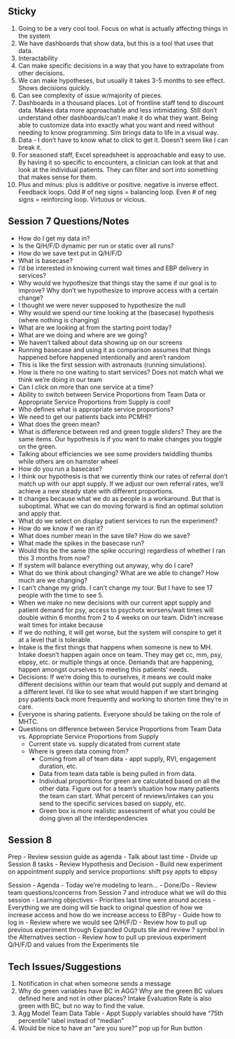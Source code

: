 ## Sticky
1. Going to be a very cool tool. Focus on what is actually affecting things in the system
2. We have dashboards that show data, but this is a tool that uses that data. 
3. Interactability
4. Can make specific decisions in a way that you have to extrapolate from other decisions. 
5. We can make hypotheses, but usually it takes 3-5 months to see effect. Shows decisions quickly.
6. Can see complexity of issue w/majority of pieces.
7. Dashboards in a thousand places. Lot of frontline staff tend to discount data. Makes data more approachable and less intimidating.  Still don't understand other dashboards/can't make it do what they want. Being able to customize data into exactly what you want and need without needing to know programming. Sim brings data to life in a visual way.
8. Data - I don't have to know what to click to get it. Doesn't seem like I can break it.
9. For seasoned staff, Excel spreadsheet is approachable and easy to use. By having it so specific to encounters, a clinician can look at that and look at the individual patients. They can filter and sort into something that makes sense for them.
10. Plus and minus: plus is additive or positive. negative is inverse effect. Feedback loops. Odd # of neg signs = balancing loop. Even # of neg signs = reinforcing loop. Virtuous or vicious.

## Session 7 Questions/Notes
- How do I get my data in?
- Is the Q/H/F/D dynamic per run or static over all runs?
- How do we save text put in Q/H/F/D
- What is basecase?
- I'd be interested in knowing current wait times and EBP delivery in services?
- Why would we hypothesize that things stay the same if our goal is to improve? Why don't we hypothesize to improve access with a certain change?
- I thought we were never supposed to hypothesize the null
- Why would we spend our time looking at the (basecase) hypothesis (where nothing is changing)
- What are we looking at from the starting point today?
- What are we doing and where are we going?
- We haven't talked about data showing up on our screens
- Running basecase and using it as comparison assumes that things happened before happened intentionally and aren't random
- This is like the first session with astronauts (running simulations).
- How is there no one waiting to start services? Does not match what we think we're doing in our team
- Can I click on more than one service at a time?
- Ability to switch between Service Proportions from Team Data or Appropriate Service Proportions from Supply is cool!
- Who defines what is appropriate service proportions?
- We need to get our patients back into PCMHI?
- What does the green mean?
- What is difference between red and green toggle sliders? They are the same items. Our hypothesis is if you want to make changes you toggle on the green.
- Talking about efficiencies we see some providers twiddling thumbs while others are on hamster wheel
- How do you run a basecase?
- I think our hypothesis is that we currently think our rates of referral don't match up with our appt supply. If we adjust our own referral rates, we'll achieve a new steady state with different proportions. 
- It changes because what we do as people is a workaround.  But that is suboptimal.  What we can do moving forward is find an optimal solution and apply that.
- What do we select on display patient services to run the experiment?
- How do we know if we ran it?
- What does number mean in the save tile? How do we save?
- What made the spikes in the basecase run?
- Would this be the same (the spike occuring) regardless of whether I ran this 3 months from now?
- If system will balance everything out anyway, why do I care?
- What do we think about changing? What are we able to change? How much are we changing?
- I can't change my grids. I can't change my tour. But I have to see 17 people with the time to see 5.
- When we make no new decisions with our current appt supply and patient demand for psy, access to psychotx worsens/wait times will double within 6 months from 2 to 4 weeks on our team. Didn't increase wait times for intake because 
- If we do nothing, it will get worse, but the system will conspire to get it at a level that is tolerable.
- Intake is the first things that happens when someone is new to MH. Intake doesn't happen again once on team. They may get cc, mm, psy, ebpsy, etc. or multiple things at once. Demands that are happening, happen amongst ourselves to meeting this patients' needs.
- Decisions: If we're doing this to ourselves, it means we could make different decisions within our team that would put supply and demand at a different level. I'd like to see what would happen if we start bringing psy patients back more frequently and  working to shorten time they're in care.
- Everyone is sharing patients. Everyone should be taking on the role of MHTC.
- Questions on difference between Service Proportions from Team Data vs. Appropriate Service Proportions from Supply
  - Current state vs. supply dicatated from current state
  - Where is green data coming from?
    - Coming from all of team data - appt supply, RVI, engagement duration, etc.
    - Data from team data table is being pulled in from data.
    - Individual proportions for green are calculated based on all the other data. Figure out for a team's situation how many patients the team can start. What percent of reviews/intakes can you send to the specific services based on supply, etc.
    - Green box is more realistic assessment of what you could be doing given all the interdependencies

## Session 8
Prep
- Review session guide as agenda
- Talk about last time
- Divide up Session 8 tasks
- Review Hypothesis and Decision
- Build new experiment on appointment supply and service proportions: shift psy appts to ebpsy

Session
- Agenda
- Today we're modeling to learn...
- Done/Do
- Review team questions/concerns from Session 7 and introduce what we will do this session
- Learning objectives
- Priorities last time were around access
- Everything we are doing will tie back to original question of how we increase access and how do we increase access to EBPsy
- Guide how to log in
- Review where we would see Q/H/F/D
- Review how to pull up previous experiment through Expanded Outputs tile and review ? symbol in the Alternatives section
- Review how to pull up previous experiment Q/H/F/D and values from the Experiments tile



## Tech Issues/Suggestions
1. Notification in chat when someone sends a message
2. Why do green variables have BC in AGG? Why are the green BC values defined here and not in other places? Intake Evaluation Rate is also green with BC, but no way to find the value.
3. Agg Model Team Data Table - Appt Supply variables should have "75th percentile" label instead of "median"
4. Would be nice to have an "are you sure?" pop up for Run button

